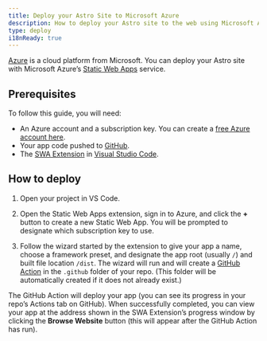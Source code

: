 ```yaml
---
title: Deploy your Astro Site to Microsoft Azure
description: How to deploy your Astro site to the web using Microsoft Azure.
type: deploy
i18nReady: true
---
```


[Azure](https://azure.microsoft.com/) is a cloud platform from Microsoft. You can deploy your Astro site with Microsoft Azure’s [Static Web Apps](https://aka.ms/staticwebapps) service.

## Prerequisites

To follow this guide, you will need:

- An Azure account and a subscription key. You can create a [free Azure account here](https://azure.microsoft.com/free).
- Your app code pushed to [GitHub](https://github.com/).
- The [SWA Extension](https://marketplace.visualstudio.com/items?itemName=ms-azuretools.vscode-azurestaticwebapps) in [Visual Studio Code](https://code.visualstudio.com/).

## How to deploy

1. Open your project in VS Code.

2. Open the Static Web Apps extension, sign in to Azure, and click the **+** button to create a new Static Web App. You will be prompted to designate which subscription key to use.

3. Follow the wizard started by the extension to give your app a name, choose a framework preset, and designate the app root (usually `/`) and built file location `/dist`. The wizard will run and will create a [GitHub Action](https://github.com/features/actions) in the `.github` folder of your repo. (This folder will be automatically created if it does not already exist.)

The GitHub Action will deploy your app (you can see its progress in your repo’s Actions tab on GitHub). When successfully completed, you can view your app at the address shown in the SWA Extension’s progress window by clicking the **Browse Website** button (this will appear after the GitHub Action has run).
